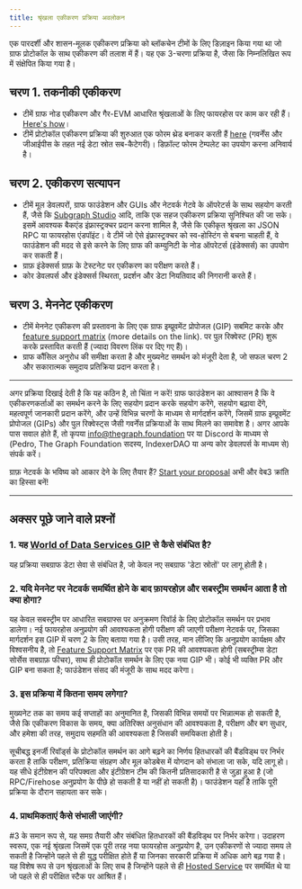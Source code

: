```yaml
---
title: श्रृंखला एकीकरण प्रक्रिया अवलोकन
---
```


एक पारदर्शी और शासन-मूलक एकीकरण प्रक्रिया को ब्लॉकचेन टीमों के लिए डिज़ाइन किया गया था जो ग्राफ प्रोटोकॉल के साथ एकीकरण की तलाश में हैं। यह एक 3-चरणा प्रक्रिया है, जैसा कि निम्नलिखित रूप में संक्षेपित किया गया है।

## चरण 1. तकनीकी एकीकरण

-   टीमें ग्राफ नोड एकीकरण और गैर-EVM आधारित श्रृंखलाओं के लिए फायरहोस पर काम कर रही हैं। [Here's how](/new-chain-integration/)।
-   टीमें प्रोटोकॉल एकीकरण प्रक्रिया की शुरुआत एक फोरम थ्रेड बनाकर करती हैं [here](https://forum.thegraph.com/c/governance-gips/new-chain-support/71) (गवर्नेंस और जीआईपीस के तहत नई डेटा स्रोत सब-कैटेगरी)। डिफ़ॉल्ट फोरम टेम्पलेट का उपयोग करना अनिवार्य है।

## चरण 2. एकीकरण सत्यापन

-   टीमें मूल डेवलपरों, ग्राफ फाउंडेशन और GUIs और नेटवर्क गेटवे के ऑपरेटर्स के साथ सहयोग करती हैं, जैसे कि [Subgraph Studio](https://thegraph.com/studio/) आदि, ताकि एक सहज एकीकरण प्रक्रिया सुनिश्चित की जा सके। इसमें आवश्यक बैकएंड इंफ्रास्ट्रक्चर प्रदान करना शामिल है, जैसे कि एकीकृत श्रृंखला का JSON RPC या फायरहोस एंडपॉइंट। वे टीमें जो ऐसे इंफ्रास्ट्रक्चर को स्व-होस्टिंग से बचना चाहती हैं, वे फाउंडेशन की मदद से इसे करने के लिए ग्राफ की कम्युनिटी के नोड ऑपरेटर्स (इंडेक्सर्स) का उपयोग कर सकती हैं।
-   ग्राफ़ इंडेक्सर्स ग्राफ़ के टेस्टनेट पर एकीकरण का परीक्षण करते हैं।
-   कोर डेवलपर्स और इंडेक्सर्स स्थिरता, प्रदर्शन और डेटा नियतिवाद की निगरानी करते हैं।

## चरण 3. मेननेट एकीकरण

-   टीमें मेननेट एकीकरण की प्रस्तावना के लिए एक ग्राफ इम्प्रूवमेंट प्रोपोजल (GIP) सबमिट करके और [feature support matrix](https://github.com/graphprotocol/indexer/blob/main/docs/feature-support-matrix.md) (more details on the link). पर पुल रिक्वेस्ट (PR) शुरू करके प्रस्तावित करती हैं (ज्यादा विवरण लिंक पर दिए गए हैं)।
-   ग्राफ कौंसिल अनुरोध की समीक्षा करता है और मुख्यनेट समर्थन को मंजूरी देता है, जो सफल चरण 2 और सकारात्मक समुदाय प्रतिक्रिया प्रदान करता है।

* * *

अगर प्रक्रिया दिखाई देती है कि यह कठिन है, तो चिंता न करें! ग्राफ फाउंडेशन का आश्वासन है कि वे एकीकरणकर्ताओं का समर्थन करने के लिए सहयोग प्रदान करके सहयोग करेंगे, सहयोग बढ़ावा देंगे, महत्वपूर्ण जानकारी प्रदान करेंगे, और उन्हें विभिन्न चरणों के माध्यम से मार्गदर्शन करेंगे, जिसमें ग्राफ इम्प्रूवमेंट प्रोपोजल (GIPs) और पुल रिक्वेस्ट्स जैसी गवर्नेंस प्रक्रियाओं के साथ मिलने का समावेश है। अगर आपके पास सवाल होते हैं, तो कृपया [info@thegraph.foundation](mailto:info@thegraph.foundation) पर या Discord के माध्यम से (Pedro, The Graph Foundation सदस्य, IndexerDAO या अन्य कोर डेवलपर्स के माध्यम से) संपर्क करें।

ग्राफ़ नेटवर्क के भविष्य को आकार देने के लिए तैयार हैं? [Start your proposal](https://github.com/graphprotocol/graph-improvement-proposals/blob/main/gips/0057-चेन-इंटेग्रेशन-प्रोसेस.md) अभी और वेब3 क्रांति का हिस्सा बनें!

* * *

## अक्सर पूछे जाने वाले प्रश्नों

### 1.  यह [World of Data Services GIP](https://forum.thegraph.com/t/gip-0042-a-world-of-data-services/3761) से कैसे संबंधित है?

यह प्रक्रिया सबग्राफ डेटा सेवा से संबंधित है, जो केवल नए सबग्राफ 'डेटा स्रोतों' पर लागू होती है।

### 2.  यदि मेननेट पर नेटवर्क समर्थित होने के बाद फ़ायरहोज़ और सबस्ट्रीम समर्थन आता है तो क्या होगा?

यह केवल सबस्ट्रीम पर आधारित सबग्राफ्स पर अनुक्रमण रिवॉर्ड के लिए प्रोटोकॉल समर्थन पर प्रभाव डालेगा। नई फायरहोस अनुप्रयोग की आवश्यकता होगी परीक्षण की जाएगी परीक्षण नेटवर्क पर, जिसका मार्गदर्शन इस GIP में चरण 2 के लिए बताया गया है। उसी तरह, मान लीजिए कि अनुप्रयोग कार्यक्षम और विश्वसनीय है, तो [Feature Support Matrix](https://github.com/graphprotocol/indexer/blob/main/docs/feature-support-matrix.md) पर एक PR की आवश्यकता होगी (सबस्ट्रीम्स डेटा सोर्सेस सबग्राफ़ फीचर), साथ ही प्रोटोकॉल समर्थन के लिए एक नया GIP भी। कोई भी व्यक्ति PR और GIP बना सकता है; फाउंडेशन संसद की मंजूरी के साथ मदद करेगा।

### 3.  इस प्रक्रिया में कितना समय लगेगा?

मुख्यनेट तक का समय कई सप्ताहों का अनुमानित है, जिसकी विभिन्न समयों पर भिन्नात्मक हो सकती है, जैसे कि एकीकरण विकास के समय, क्या अतिरिक्त अनुसंधान की आवश्यकता है, परीक्षण और बग सुधार, और हमेशा की तरह, समुदाय सहमति की आवश्यकता है जिसकी समयिकता होती है।

सूचीबद्ध इनर्जी रिवॉर्ड्स के प्रोटोकॉल समर्थन का आगे बढ़ने का निर्णय हितधारकों की बैंडविड्थ पर निर्भर करता है ताकि परीक्षण, प्रतिक्रिया संग्रहण और मूल कोडबेस में योगदान को संभाला जा सके, यदि लागू हो। यह सीधे इंटीग्रेशन की परिपक्वता और इंटीग्रेशन टीम की कितनी प्रतिसादकारी है से जुड़ा हुआ है (जो RPC/Firehose अनुप्रयोग के पीछे हो सकती है या नहीं हो सकती है)। फाउंडेशन यहाँ है ताकि पूरी प्रक्रिया के दौरान सहायता कर सके।

### 4.  प्राथमिकताएं कैसे संभाली जाएंगी?

\#3 के समान रूप से, यह समग्र तैयारी और संबंधित हितधारकों की बैंडविड्थ पर निर्भर करेगा। उदाहरण स्वरूप, एक नई श्रृंखला जिसमें एक पूरी तरह नया फायरहोस अनुप्रयोग है, उन एकीकरणों से ज्यादा समय ले सकती है जिन्होंने पहले से ही युद्ध परीक्षित होते हैं या जिनका सरकारी प्रक्रिया में अधिक आगे बढ़ गया है। यह विशेष रूप से उन श्रृंखलाओं के लिए सच है जिन्होंने पहले से ही [Hosted Service](https://thegraph.com/hosted-service) पर समर्थित थे या जो पहले से ही परीक्षित स्टैक पर आश्रित हैं।
